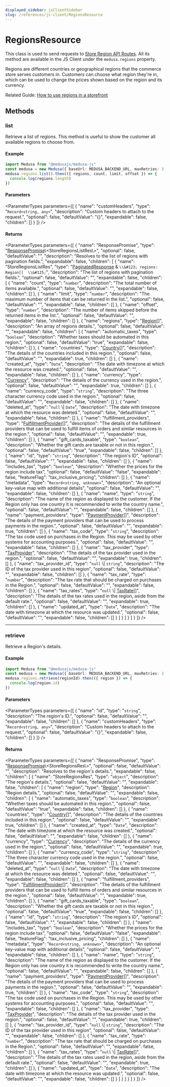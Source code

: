 ```yaml
---
displayed_sidebar: jsClientSidebar
slug: /references/js-client/RegionsResource
---
```



# RegionsResource

This class is used to send requests to [Store Region API Routes](https://docs.medusajs.com/api/store#regions\_getregions). All its method
are available in the JS Client under the `medusa.regions` property.

Regions are different countries or geographical regions that the commerce store serves customers in.
Customers can choose what region they're in, which can be used to change the prices shown based on the region and its currency.

Related Guide: [How to use regions in a storefront](https://docs.medusajs.com/modules/regions-and-currencies/storefront/use-regions)

## Methods

### list

Retrieve a list of regions. This method is useful to show the customer all available regions to choose from.

#### Example

```ts
import Medusa from "@medusajs/medusa-js"
const medusa = new Medusa({ baseUrl: MEDUSA_BACKEND_URL, maxRetries: 3 })
medusa.regions.list().then(({ regions, count, limit, offset }) => {
  console.log(regions.length)
})
```

#### Parameters

<ParameterTypes parameters={[
  {
    "name": "customHeaders",
    "type": "`Record<string, any>`",
    "description": "Custom headers to attach to the request.",
    "optional": false,
    "defaultValue": "{}",
    "expandable": false,
    "children": []
  }
]} />

#### Returns

<ParameterTypes parameters={[
  {
    "name": "ResponsePromise",
    "type": "[ResponsePromise](../internal/types/internal.ResponsePromise.mdx)\\&#60;StoreRegionsListRes\\&#62;",
    "optional": false,
    "defaultValue": "",
    "description": "Resolves to the list of regions with pagination fields.",
    "expandable": false,
    "children": [
      {
        "name": "StoreRegionsListRes",
        "type": "[PaginatedResponse](../internal/types/internal.PaginatedResponse-1.mdx) & `\\&#123; regions: Region[]  \\&#125;`",
        "description": "The list of regions with pagination fields.",
        "optional": false,
        "defaultValue": "",
        "expandable": false,
        "children": [
          {
            "name": "count",
            "type": "`number`",
            "description": "The total number of items available.",
            "optional": false,
            "defaultValue": "",
            "expandable": false,
            "children": []
          },
          {
            "name": "limit",
            "type": "`number`",
            "description": "The maximum number of items that can be returned in the list.",
            "optional": false,
            "defaultValue": "",
            "expandable": false,
            "children": []
          },
          {
            "name": "offset",
            "type": "`number`",
            "description": "The number of items skipped before the returned items in the list.",
            "optional": false,
            "defaultValue": "",
            "expandable": false,
            "children": []
          },
          {
            "name": "regions",
            "type": "[Region](../internal/classes/internal.Region.mdx)[]",
            "description": "An array of regions details.",
            "optional": false,
            "defaultValue": "",
            "expandable": false,
            "children": [
              {
                "name": "automatic_taxes",
                "type": "`boolean`",
                "description": "Whether taxes should be automated in this region.",
                "optional": false,
                "defaultValue": "true",
                "expandable": false,
                "children": []
              },
              {
                "name": "countries",
                "type": "[Country](../internal/classes/internal.internal.Country.mdx)[]",
                "description": "The details of the countries included in this region.",
                "optional": false,
                "defaultValue": "",
                "expandable": true,
                "children": []
              },
              {
                "name": "created_at",
                "type": "`Date`",
                "description": "The date with timezone at which the resource was created.",
                "optional": false,
                "defaultValue": "",
                "expandable": false,
                "children": []
              },
              {
                "name": "currency",
                "type": "[Currency](../internal/classes/internal.Currency.mdx)",
                "description": "The details of the currency used in the region.",
                "optional": false,
                "defaultValue": "",
                "expandable": true,
                "children": []
              },
              {
                "name": "currency_code",
                "type": "`string`",
                "description": "The three character currency code used in the region.",
                "optional": false,
                "defaultValue": "",
                "expandable": false,
                "children": []
              },
              {
                "name": "deleted_at",
                "type": "``null`` \\| `Date`",
                "description": "The date with timezone at which the resource was deleted.",
                "optional": false,
                "defaultValue": "",
                "expandable": false,
                "children": []
              },
              {
                "name": "fulfillment_providers",
                "type": "[FulfillmentProvider](../internal/classes/internal.internal.FulfillmentProvider.mdx)[]",
                "description": "The details of the fulfillment providers that can be used to fulfill items of orders and similar resources in the region.",
                "optional": false,
                "defaultValue": "",
                "expandable": true,
                "children": []
              },
              {
                "name": "gift_cards_taxable",
                "type": "`boolean`",
                "description": "Whether the gift cards are taxable or not in this region.",
                "optional": false,
                "defaultValue": "true",
                "expandable": false,
                "children": []
              },
              {
                "name": "id",
                "type": "`string`",
                "description": "The region's ID",
                "optional": false,
                "defaultValue": "",
                "expandable": false,
                "children": []
              },
              {
                "name": "includes_tax",
                "type": "`boolean`",
                "description": "Whether the prices for the region include tax",
                "optional": false,
                "defaultValue": "false",
                "expandable": false,
                "featureFlag": "tax_inclusive_pricing",
                "children": []
              },
              {
                "name": "metadata",
                "type": "`Record<string, unknown>`",
                "description": "An optional key-value map with additional details",
                "optional": false,
                "defaultValue": "",
                "expandable": false,
                "children": []
              },
              {
                "name": "name",
                "type": "`string`",
                "description": "The name of the region as displayed to the customer. If the Region only has one country it is recommended to write the country name.",
                "optional": false,
                "defaultValue": "",
                "expandable": false,
                "children": []
              },
              {
                "name": "payment_providers",
                "type": "[PaymentProvider](../internal/classes/internal.PaymentProvider.mdx)[]",
                "description": "The details of the payment providers that can be used to process payments in the region.",
                "optional": false,
                "defaultValue": "",
                "expandable": true,
                "children": []
              },
              {
                "name": "tax_code",
                "type": "`string`",
                "description": "The tax code used on purchases in the Region. This may be used by other systems for accounting purposes.",
                "optional": false,
                "defaultValue": "",
                "expandable": false,
                "children": []
              },
              {
                "name": "tax_provider",
                "type": "[TaxProvider](../internal/classes/internal.TaxProvider.mdx)",
                "description": "The details of the tax provider used in the region.",
                "optional": false,
                "defaultValue": "",
                "expandable": true,
                "children": []
              },
              {
                "name": "tax_provider_id",
                "type": "``null`` \\| `string`",
                "description": "The ID of the tax provider used in this region",
                "optional": false,
                "defaultValue": "",
                "expandable": false,
                "children": []
              },
              {
                "name": "tax_rate",
                "type": "`number`",
                "description": "The tax rate that should be charged on purchases in the Region.",
                "optional": false,
                "defaultValue": "",
                "expandable": false,
                "children": []
              },
              {
                "name": "tax_rates",
                "type": "``null`` \\| [TaxRate](../internal/classes/internal.TaxRate.mdx)[]",
                "description": "The details of the tax rates used in the region, aside from the default rate.",
                "optional": false,
                "defaultValue": "",
                "expandable": true,
                "children": []
              },
              {
                "name": "updated_at",
                "type": "`Date`",
                "description": "The date with timezone at which the resource was updated.",
                "optional": false,
                "defaultValue": "",
                "expandable": false,
                "children": []
              }
            ]
          }
        ]
      }
    ]
  }
]} />

___

### retrieve

Retrieve a Region's details.

#### Example

```ts
import Medusa from "@medusajs/medusa-js"
const medusa = new Medusa({ baseUrl: MEDUSA_BACKEND_URL, maxRetries: 3 })
medusa.regions.retrieve(regionId).then(({ region }) => {
  console.log(region.id)
})
```

#### Parameters

<ParameterTypes parameters={[
  {
    "name": "id",
    "type": "`string`",
    "description": "The region's ID.",
    "optional": false,
    "defaultValue": "",
    "expandable": false,
    "children": []
  },
  {
    "name": "customHeaders",
    "type": "`Record<string, any>`",
    "description": "Custom headers to attach to the request.",
    "optional": false,
    "defaultValue": "{}",
    "expandable": false,
    "children": []
  }
]} />

#### Returns

<ParameterTypes parameters={[
  {
    "name": "ResponsePromise",
    "type": "[ResponsePromise](../internal/types/internal.ResponsePromise.mdx)\\&#60;StoreRegionsRes\\&#62;",
    "optional": false,
    "defaultValue": "",
    "description": "Resolves to the region's details.",
    "expandable": false,
    "children": [
      {
        "name": "StoreRegionsRes",
        "type": "`object`",
        "description": "The region's details.",
        "optional": false,
        "defaultValue": "",
        "expandable": false,
        "children": [
          {
            "name": "region",
            "type": "[Region](../internal/classes/internal.Region.mdx)",
            "description": "Region details.",
            "optional": false,
            "defaultValue": "",
            "expandable": false,
            "children": [
              {
                "name": "automatic_taxes",
                "type": "`boolean`",
                "description": "Whether taxes should be automated in this region.",
                "optional": false,
                "defaultValue": "true",
                "expandable": false,
                "children": []
              },
              {
                "name": "countries",
                "type": "[Country](../internal/classes/internal.internal.Country.mdx)[]",
                "description": "The details of the countries included in this region.",
                "optional": false,
                "defaultValue": "",
                "expandable": true,
                "children": []
              },
              {
                "name": "created_at",
                "type": "`Date`",
                "description": "The date with timezone at which the resource was created.",
                "optional": false,
                "defaultValue": "",
                "expandable": false,
                "children": []
              },
              {
                "name": "currency",
                "type": "[Currency](../internal/classes/internal.Currency.mdx)",
                "description": "The details of the currency used in the region.",
                "optional": false,
                "defaultValue": "",
                "expandable": true,
                "children": []
              },
              {
                "name": "currency_code",
                "type": "`string`",
                "description": "The three character currency code used in the region.",
                "optional": false,
                "defaultValue": "",
                "expandable": false,
                "children": []
              },
              {
                "name": "deleted_at",
                "type": "``null`` \\| `Date`",
                "description": "The date with timezone at which the resource was deleted.",
                "optional": false,
                "defaultValue": "",
                "expandable": false,
                "children": []
              },
              {
                "name": "fulfillment_providers",
                "type": "[FulfillmentProvider](../internal/classes/internal.internal.FulfillmentProvider.mdx)[]",
                "description": "The details of the fulfillment providers that can be used to fulfill items of orders and similar resources in the region.",
                "optional": false,
                "defaultValue": "",
                "expandable": true,
                "children": []
              },
              {
                "name": "gift_cards_taxable",
                "type": "`boolean`",
                "description": "Whether the gift cards are taxable or not in this region.",
                "optional": false,
                "defaultValue": "true",
                "expandable": false,
                "children": []
              },
              {
                "name": "id",
                "type": "`string`",
                "description": "The region's ID",
                "optional": false,
                "defaultValue": "",
                "expandable": false,
                "children": []
              },
              {
                "name": "includes_tax",
                "type": "`boolean`",
                "description": "Whether the prices for the region include tax",
                "optional": false,
                "defaultValue": "false",
                "expandable": false,
                "featureFlag": "tax_inclusive_pricing",
                "children": []
              },
              {
                "name": "metadata",
                "type": "`Record<string, unknown>`",
                "description": "An optional key-value map with additional details",
                "optional": false,
                "defaultValue": "",
                "expandable": false,
                "children": []
              },
              {
                "name": "name",
                "type": "`string`",
                "description": "The name of the region as displayed to the customer. If the Region only has one country it is recommended to write the country name.",
                "optional": false,
                "defaultValue": "",
                "expandable": false,
                "children": []
              },
              {
                "name": "payment_providers",
                "type": "[PaymentProvider](../internal/classes/internal.PaymentProvider.mdx)[]",
                "description": "The details of the payment providers that can be used to process payments in the region.",
                "optional": false,
                "defaultValue": "",
                "expandable": true,
                "children": []
              },
              {
                "name": "tax_code",
                "type": "`string`",
                "description": "The tax code used on purchases in the Region. This may be used by other systems for accounting purposes.",
                "optional": false,
                "defaultValue": "",
                "expandable": false,
                "children": []
              },
              {
                "name": "tax_provider",
                "type": "[TaxProvider](../internal/classes/internal.TaxProvider.mdx)",
                "description": "The details of the tax provider used in the region.",
                "optional": false,
                "defaultValue": "",
                "expandable": true,
                "children": []
              },
              {
                "name": "tax_provider_id",
                "type": "``null`` \\| `string`",
                "description": "The ID of the tax provider used in this region",
                "optional": false,
                "defaultValue": "",
                "expandable": false,
                "children": []
              },
              {
                "name": "tax_rate",
                "type": "`number`",
                "description": "The tax rate that should be charged on purchases in the Region.",
                "optional": false,
                "defaultValue": "",
                "expandable": false,
                "children": []
              },
              {
                "name": "tax_rates",
                "type": "``null`` \\| [TaxRate](../internal/classes/internal.TaxRate.mdx)[]",
                "description": "The details of the tax rates used in the region, aside from the default rate.",
                "optional": false,
                "defaultValue": "",
                "expandable": true,
                "children": []
              },
              {
                "name": "updated_at",
                "type": "`Date`",
                "description": "The date with timezone at which the resource was updated.",
                "optional": false,
                "defaultValue": "",
                "expandable": false,
                "children": []
              }
            ]
          }
        ]
      }
    ]
  }
]} />
